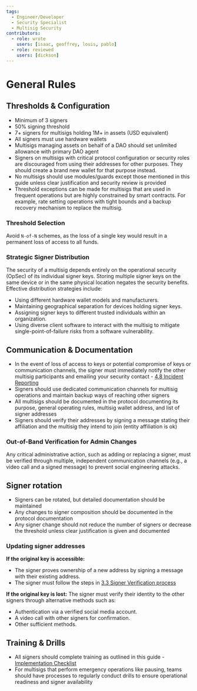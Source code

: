 ```yaml
---
tags:
  - Engineer/Developer
  - Security Specialist
  - Multisig Security
contributors:
  - role: wrote
    users: [isaac, geoffrey, louis, pablo]
  - role: reviewed
    users: [dickson]
---
```



<TagProvider>
<TagFilter />

# General Rules

<TagList tags={frontmatter.tags} />
<AttributionList contributors={frontmatter.contributors} />

## Thresholds & Configuration

- Minimum of 3 signers
- 50% signing threshold
- 7+ signers for multisigs holding 1M+ in assets (USD equivalent)
- All signers must use hardware wallets
- Multisigs managing assets on behalf of a DAO should set unlimited allowance with primary DAO agent
- Signers on multisigs with critical protocol configuration or security roles are discouraged from using their addresses for other purposes. They should create a brand new wallet for that purpose instead.
- No multisigs should use modules/guards except those mentioned in this guide unless clear justification and security review is provided
- Threshold exceptions can be made for multisigs that are used in frequent operations but are highly constrained by smart contracts. For example, rate setting operations with tight bounds and a backup recovery mechanism to replace the multisig.

### Threshold Selection

Avoid `N-of-N` schemes, as the loss of a single key would result in a permanent loss of access to all funds.

### Strategic Signer Distribution

The security of a multisig depends entirely on the operational security (OpSec) of its individual signer keys. Storing multiple signer keys on the same device or in the same physical location negates the security benefits. Effective distribution strategies include:
- Using different hardware wallet models and manufacturers.
- Maintaining geographical separation for devices holding signer keys.
- Assigning signer keys to different trusted individuals within an organization.
- Using diverse client software to interact with the multisig to mitigate single-point-of-failure risks from a software vulnerability.

## Communication & Documentation

- In the event of loss of access to keys or potential compromise of keys or communication channels, the signer must immediately notify the other multisig participants and emailing your security contact - [4.8 Incident Reporting](/multisig-for-protocols/incident-reporting)
- Signers should use dedicated communication channels for multisig operations and maintain backup ways of reaching other signers
- All multisigs should be documented in the protocol documenting its purpose, general operating rules, multisig wallet address, and list of signer addresses
- Signers should verify their addresses by signing a message stating their affiliation and the multisig they intend to join (entity affiliation is ok)

### Out-of-Band Verification for Admin Changes

Any critical administrative action, such as adding or replacing a signer, must be verified through multiple, independent communication channels (e.g., a video call and a signed message) to prevent social engineering attacks.

## Signer rotation

- Signers can be rotated, but detailed documentation should be maintained
- Any changes to signer composition should be documented in the protocol documentation
- Any signer change should not reduce the number of signers or decrease the threshold unless clear justification is given and documented

### Updating signer addresses

**If the original key is accessible:**
- The signer proves ownership of a new address by signing a message with their existing address.
- The signer must follow the steps in [3.3 Signer Verification process](/multisig-for-protocols/registration-and-documentation#signer-verification-process)

**If the original key is lost:**
The signer must verify their identity to the other signers through alternative methods such as:
- Authentication via a verified social media account.
- A video call with other signers for confirmation.
- Other sufficient methods.

## Training & Drills

- All signers should complete training as outlined in this guide - [Implementation Checklist](/multisig-for-protocols/implementation-checklist)
- For multisigs that perform emergency operations like pausing, teams should have processes to regularly conduct drills to ensure operational readiness and signer availability

</TagProvider>
<ContributeFooter />